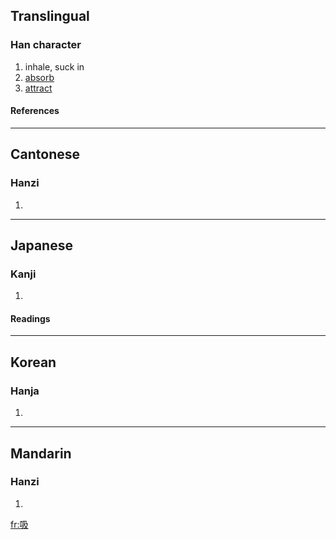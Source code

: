 ==Translingual==
===Han character===
{{Han char|rn=30|rad=口|as=04|sn=7|four=6704<sub>7</sub>|canj=口弓竹水 (RNHE)}}
# inhale, suck in
# [[absorb]]
# [[attract]]
====References====
{{Han ref|kx=0179.120|dkj=03372|dj=0397.060|hdz=10594.010|uh=5438|ud=21560|bh=A76C|bd=42860}}
----
==Cantonese==
===Hanzi===
{{yue-hanzi|jyut=|y=kap1, ngap1}}
# {{defn|Cantonese}}
----
==Japanese==
===Kanji===
{{ja-kanji|grade=6|rs=口04}}
# {{defn|Japanese}} 
====Readings====
{{ja-readings|on=[[きゅう]] (kyū)|kun=[[すう]] (suu)}}
----
==Korean==
===Hanja===
{{ko-hanja|hangeul=흡|rv=heup|mr=hŭp}}
# {{defn|Korean}}
----
==Mandarin==
===Hanzi===
{{cmn-hanzi|pin=[[xī]] (xi1)|wg=hsi<sup>1</sup>}}
# {{defn|Mandarin}}

[[fr:吸]]